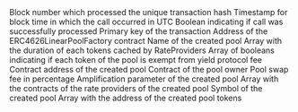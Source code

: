 <ParamField path="call_block_number">
Block number which processed the unique transaction hash
</ParamField>
<ParamField path="call_block_time">
Timestamp for block time in which the call occurred in UTC
</ParamField>
<ParamField path="call_success">
Boolean indicating if call was successfully processed
</ParamField>
<ParamField path="call_trace_address">

</ParamField>
<ParamField path="call_tx_hash">
Primary key of the transaction
</ParamField>
<ParamField path="contract_address">
Address of the ERC4626LinearPoolFactory contract
</ParamField>
<ParamField path="name">
Name of the created pool
</ParamField>
<ParamField path="tokenRateCacheDurations">
Array with the duration of each tokens cached by RateProviders
</ParamField>
<ParamField path="exemptFromYieldProtocolFeeFlags">
Array of booleans indicating if each token of the pool is exempt from yield protocol fee
</ParamField>
<ParamField path="output_0">
Contract address of the created pool
</ParamField>
<ParamField path="owner">
Contract of the pool owner
</ParamField>
<ParamField path="swapFeePercentage">
Pool swap fee in percentage
</ParamField>
<ParamField path="amplificationParameter">
Amplification parameter of the created pool
</ParamField>
<ParamField path="rateProviders">
Array with the contracts of the rate providers of the created pool
</ParamField>
<ParamField path="symbol">
Symbol of the created pool
</ParamField>
<ParamField path="tokens">
Array with the address of the created pool tokens
</ParamField>
